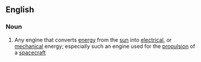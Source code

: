 ==English==

===Noun===
{{wikipedia|Solar Engine}}
{{en-noun|sg=[[solar]] [[engine]]}}

# Any engine that converts [[energy]] from the [[sun]] into [[electrical]], or [[mechanical]] energy; especially such an engine used for the [[propulsion]] of a [[spacecraft]]